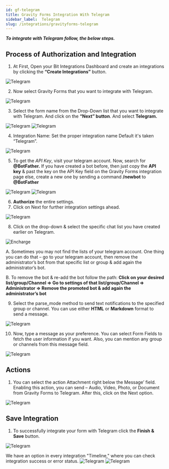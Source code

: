 ```yaml
---
id: gf-telegram
title: Gravity Forms Integration With Telegram
sidebar_label:  Telegram
slug: /integrations/gravityforms-telegram
---
```



***To integrate with Telegram follow, the below steps.***


## Process of Authorization and Integration
1.	At First, Open your Bit Integrations Dashboard and create an integrations by clicking the **“Create Integrations”** button.
 <Image src="telegram/_create-integration" alt="Telegram" w="1020" h="350" />


2. Now select Gravity Forms that you want to integrate with Telegram.
 <Image src="telegram/_select-contact-form-7" alt="Telegram" w="1020" h="350" />

3.	Select the form name from the Drop-Down list that you want to integrate with Telegram. And click on the **“Next” button**. And select **Telegram.**
 <Image src="telegram/_gravity-forms" alt="Telegram" w="1020" h="350" />
 <Image src="telegram/_select-telegram" alt="Telegram" w="1020" h="350" />

4.	Integration Name: Set the proper integration name Default it's taken “Telegram”.
 <Image src="telegram/_integration-name" alt="Telegram" w="1020" h="350" />

5. To get the *API Key*, visit your telegram account. Now, search for **@BotFather.** If you have created a bot before, then just copy the **API key** & past the key on the API Key field on the Gravity Forms integration page else, create a new one by sending a command **/newbot** to **@BotFather**
 <Image src="telegram/_bot-api" alt="Telegram" w="1020" h="350" />
 <Image src="telegram/_paste-bot-api-key" alt="Telegram" w="1020" h="350" />


6.	**Authorize** the entire settings.
7.	Click on Next for further integration settings ahead.
 <Image src="telegram/_authorize" alt="Telegram" w="1020" h="350" />

 
8.	Click on the drop-down & select the specific chat list you have created earlier on Telegram.
 <Image src="telegram/_select-chat-list" alt="Encharge" w="1020" h="300" />

 A. Sometimes you may not find the lists of your telegram account. One thing you can do that – go to your telegram account, then remove the administrator’s bot from that specific list or group & add again the administrator’s bot.
    
 B. To remove the bot & re-add the bot follow the path: **Click on your desired list/group/Channel => Go to settings of that list/group/Channel => Administrator => Remove the promoted bot & add again the administrator’s bot**


9.	Select the parse_mode method to send text notifications to the specified group or channel. You can use either **HTML** or **Markdown** format to send a message.
 <Image src="telegram/_create-massage" alt="Telegram" w="1020" h="350" />

10. Now, type a message as your preference. You can select Form Fields to fetch the user information if you want. Also, you can mention any group or channels from this message field.
 <Image src="telegram/_create-massage2" alt="Telegram" w="1020" h="350" />

## Actions
1.	You can select the action Attachment right below the Message’ field. Enabling this action, you can send – Audio, Video, Photo, or Document from Gravity Forms to Telegram. After this, click on the Next option.
 <Image src="telegram/_attachment-actions" alt="Telegram" w="1020" h="350" />

## Save Integration
1.	To successfully integrate your form with Telegram click the **Finish & Save** button.
 <Image src="telegram/_finish-and-save" alt="Telegram" w="1020" h="350" />

  We have an option in every integration "Timeline," where you can check integration success or error status.
   <Image src="telegram/_integrations-dashbord" alt="Telegram" w="1020" h="350" />
   <Image src="telegram/_timeline" alt="Telegram" w="1020" h="350" />

